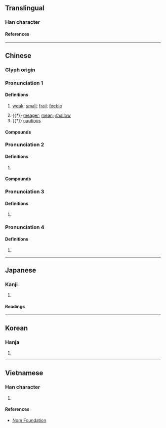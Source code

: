 {{character info}}
==Translingual==

===Han character===
{{Han char|rn=39|rad=子|as=09|sn=12|four=77247|canj=SNDD|ids=⿸尸孨}}

====References====
{{Han ref|kx=0280.080|dkj=07000|dj=0549.070|hdz=21017.120|uh=5B71}}

----

==Chinese==
{{zh-forms}}

===Glyph origin===
{{Han etym}}

===Pronunciation 1===
{{zh-pron
|m=chán
|c=saan4
|mc=1+2
|oc=1,1+3
|ma=
|cat=a
}}

====Definitions====
{{zh-hanzi}}

# {{lb|zh|literary}} [[weak]]; [[small]]; [[frail]]; [[feeble]]
# {{†}} [[meager]]; [[mean]]; [[shallow]]
# {{†}} [[cautious]]

====Compounds====
{{zh-der|孱瑣|孱弱|孱困|孱王|孱軀||孱羸|孱夫}}

===Pronunciation 2===
{{zh-pron
|m=càn
|c=caan3,zaan6
|cat=
}}

====Definitions====
{{zh-hanzi}}

# {{zh-only|孱頭|[[coward]]; [[weakling]]}}

====Compounds====
{{zh-der|孱頭|孱頭貨}}

===Pronunciation 3===
{{zh-pron
|m=jiān
|cat=
}}

====Definitions====
{{zh-hanzi}}

# {{rfdef|zh}}

===Pronunciation 4===
{{zh-pron
|m=zhàn
|mc=3
|oc=n,2
|cat=
}}

====Definitions====
{{zh-hanzi}}

# {{rfdef|zh}}

----

==Japanese==

===Kanji===
{{ja-kanji|grade=|rs=子09}}

# {{rfdef|ja|sort=子09}}

====Readings====
{{ja-readings
|on=せん, さん
|kun=よわい
}}

----

==Korean==

===Hanja===
{{ko-hanja|잔}}

# {{rfdef|ko|sort=子09}}

----

==Vietnamese==

===Han character===
{{vi-readings|rs=子09|reading=[[sàn]], [[sờn]]}}

# {{rfdef|vi|sort=子09}}

====References====
* [http://nomfoundation.org/common/nom_details.php?codepoint=5b71 Nom Foundation]